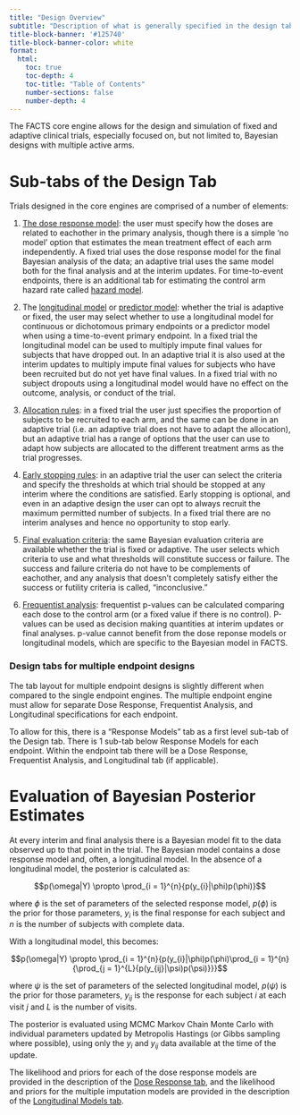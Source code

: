 ```yaml
---
title: "Design Overview"
subtitle: "Description of what is generally specified in the design tab."
title-block-banner: '#125740'
title-block-banner-color: white
format:
  html:
    toc: true
    toc-depth: 4
    toc-title: "Table of Contents"
    number-sections: false
    number-depth: 4
---
```


The FACTS core engine allows for the design and simulation of fixed and
adaptive clinical trials, especially focused on, but not limited to,
Bayesian designs with multiple active arms.

# Sub-tabs of the Design Tab

Trials designed in the core
engines are comprised of a number of elements:

1.  [The dose response model](doseresponse.qmd): the user must specify how the doses are related to eachother in the primary analysis, though there is a simple ‘no model’ option that estimates
    the mean treatment effect of each arm independently. A fixed trial
    uses the dose response model for the final Bayesian analysis of the
    data; an adaptive trial uses the same model both for the final
    analysis and at the interim updates. For time-to-event endpoints, there is
    an additional tab for estimating the control arm hazard rate called [hazard model](hazardmodel.qmd).

2.  The [longitudinal model](../longitudinalmodels/index.qmd) or [predictor model](../longitudinalmodels/tte.qmd): whether the trial is adaptive or
    fixed, the user may select whether to use a longitudinal model for continuous or dichotomous primary endpoints
    or a predictor model when using a time-to-event primary endpoint. In a fixed trial
    the longitudinal model can be used to multiply impute final values for subjects that have dropped out. In an adaptive trial it is also used at the
    interim updates to multiply impute final values for subjects who have been
    recruited but do not yet have final values. In a fixed trial with no
    subject dropouts using a longitudinal model would have no effect on
    the outcome, analysis, or conduct of the trial.

3.  [Allocation rules](allocation.qmd): in a fixed trial the user just specifies the
    proportion of subjects to be recruited to each arm, and the same can
    be done in an adaptive trial (i.e. an adaptive trial does not have
    to adapt the allocation), but an adaptive trial has a range of
    options that the user can use to adapt how subjects are allocated to
    the different treatment arms as the trial progresses.

4.  [Early stopping rules](successfutility.qmd#interim-analysis-criteria): in an adaptive trial the user can select the
    criteria and specify the thresholds at which trial should be stopped
    at any interim where the conditions are satisfied. Early stopping is
    optional, and even in an adaptive design the user can opt to always
    recruit the maximum permitted number of subjects. In a fixed trial
    there are no interim analyses and hence no opportunity to stop early.

5.  [Final evaluation criteria](successfutility.qmd#final-evaluation): the same Bayesian evaluation criteria are
    available whether the trial is fixed or adaptive. The user selects
    which criteria to use and what thresholds will constitute success or
    failure. The success and failure criteria do not have to be complements of eachother, and any analysis that doesn't completely satisfy either the success or futility criteria is called, "inconclusive."

6.  [Frequentist analysis](frequentistanalysis.qmd): frequentist p-values can be calculated
    comparing each dose to the control arm (or a fixed value if there is no control). P-values can be used as decision making quantities at interim updates or final analyses. p-value cannot benefit from the dose reponse models or longitudinal models, which are specific to the Bayesian model in FACTS.


:::{.callout-tip}

### Design tabs for multiple endpoint designs

The tab layout for multiple endpoint designs is slightly different when compared
to the single endpoint engines. The multiple endpoint engine must allow for
separate Dose Response, Frequentist Analysis, and Longitudinal specifications
for each endpoint.

To allow for this, there is a "Response Models" tab as a first level sub-tab of
the Design tab. There is 1 sub-tab below Response Models for each endpoint. Within
the endpoint tab there will be a Dose Response, Frequentist Analysis, and Longitudinal
tab (if applicable).

:::

# Evaluation of Bayesian Posterior Estimates

At every interim and final analysis there is a Bayesian model fit to the data observed up to that point in the trial. The Bayesian model contains a dose
response model and, often, a longitudinal model. In the absence of a
longitudinal model, the posterior is calculated as:

$$p(\omega|Y) \propto \prod_{i = 1}^{n}{p(y_{i}|\phi)p(\phi)}$$

where $\phi$ is the set of parameters of the selected response model,
$p(\phi)$ is the prior for those parameters, $y_i$ is the
final response for each subject and $n$ is the number of subjects with complete data.

With a longitudinal model, this becomes:

$$p(\omega|Y) \propto \prod_{i = 1}^{n}{p(y_{i}|\phi)p(\phi)\prod_{i = 1}^{n}{\prod_{j = 1}^{L}{p(y_{ij}|\psi)p(\psi)}}}$$

where $\psi$ is the set of parameters of the selected longitudinal model,
$p(\psi)$ is the prior for those parameters, $y_{ij}$ is the
response for each subject $i$ at each visit $j$ and $L$ is the number of visits.

The posterior is evaluated using <span class="custom-tooltip"> MCMC <span class="tooltip-text">Markov Chain Monte Carlo</span> </span> with individual parameters updated
by Metropolis Hastings (or Gibbs sampling where possible), using only
the $y_i$ and $y_{ij}$ data available at the
time of the update.

The likelihood and priors for each of the dose response models are provided
in the description of the [Dose Response tab](doseresponse.qmd), and the
likelihood and priors for the multiple imputation models are provided in
the description of the [Longitudinal Models tab](../longitudinalmodels/index.qmd).
